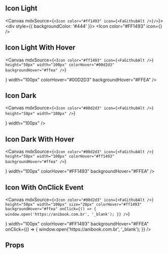 
<Meta title="Atom/Icon" component={Icon} />

## Icon Light

<Canvas mdxSource={`<Icon color="#ff1493" icon={<FaGithubAlt />}/>`}>
  <Story name="Icon Light">
    <div style={{ backgroundColor: '#444' }}>
      <Icon color="#FF1493" icon={<FaGithubAlt />} />
    </div>
  </Story>
</Canvas>

## Icon Light With Hover

<Canvas
  mdxSource={`<Icon
    color="#ff1493"
    icon={<FaGithubAlt />}
    height="50px"
    width="100px"
    colorHover="#00d2d3"
    backgroundHover="#ffea"
  />`}
>
  <Story name="Icon Light With Hover">
    <div style={{ backgroundColor: '#444' }}>
      <Icon
        color="#FF1493"
        height="50px"
        icon={<FaGithubAlt />}
        width="100px"
        colorHover="#00D2D3"
        backgroundHover="#FFEA"
      />
    </div>
  </Story>
</Canvas>

## Icon Dark

<Canvas
  mdxSource={`<Icon
    color="#00d2d3"
    icon={<FaGithubAlt />}
    height="50px"
    width="100px"
  />`}
>
  <Story name="Icon Dark">
    <div style={{ backgroundColor: '#444' }}>
      <Icon
        color="#00D2D3"
        height="50px"
        icon={<FaGithubAlt />}
        width="100px"
      />
    </div>
  </Story>
</Canvas>

## Icon Dark With Hover

<Canvas
  mdxSource={`<Icon
    color="#00d2d3"
    icon={<FaGithubAlt />}
    height="50px"
    width="100px"
    colorHover="#ff1493"
    backgroundHover="#ffea"
  />`}
>
  <Story name="Icon Dark With Hover">
    <div style={{ backgroundColor: '#444' }}>
      <Icon
        color="#00D2D3"
        height="50px"
        icon={<FaGithubAlt />}
        width="100px"
        colorHover="#FF1493"
        backgroundHover="#FFEA"
      />
    </div>
  </Story>
</Canvas>

## Icon With OnClick Event

<Canvas
  mdxSource={`<Icon
    color="#00d2d3"
    icon={<FaGithubAlt />}
    height="50px"
    width="100px"
    size="20px"
    colorHover="#ff1493"
    backgroundHover="#ffea"
    onClick={() => {
      window.open('https://anibook.com.br', '_blank');
    }}
  />`}
>
  <Story name="Icon With OnClick Event">
    <div style={{ backgroundColor: '#444' }}>
      <Icon
        color="#00D2D3"
        height="50px"
        size="20px"
        icon={<FaGithubAlt />}
        width="100px"
        colorHover="#FF1493"
        backgroundHover="#FFEA"
        onClick={() => {
          window.open('https://anibook.com.br', '_blank');
        }}
      />
    </div>
  </Story>
</Canvas>

## Props

<ArgsTable of={Icon} />
